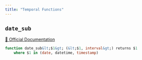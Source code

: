 ```yaml
---
title: "Temporal Functions"
---
```


## `date_sub`
[🔗 Official Documentation](https://cloud.google.com/bigquery/docs/reference/standard-sql/functions-and-operators#date_sub)

```sql
function date_sub&lt;$1&gt; (&lt;$1, interval&gt;) returns $1
	where $1 in (date, datetime, timestamp)
```



